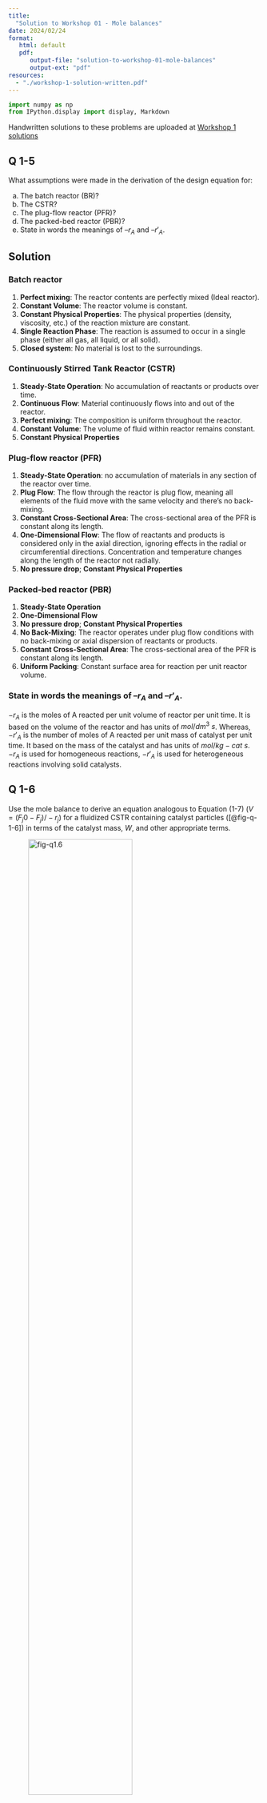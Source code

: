 ```yaml
---
title: 
  "Solution to Workshop 01 - Mole balances"
date: 2024/02/24
format:
   html: default
   pdf:
      output-file: "solution-to-workshop-01-mole-balances"
      output-ext: "pdf"
resources:
  - "./workshop-1-solution-written.pdf"
---
```


```python
import numpy as np
from IPython.display import display, Markdown
```

::: {.callout-note}

Handwritten solutions to these problems are uploaded at [Workshop 1 solutions](./workshop-1-solution-written.pdf)

:::


## Q 1-5  

What assumptions were made in the derivation of the design equation
for:

(a) The batch reactor (BR)?
(b) The CSTR?
(c) The plug-flow reactor (PFR)?
(d) The packed-bed reactor (PBR)?
(e) State in words the meanings of $–r_A$ and $–r′_A$.

## Solution

### Batch reactor

1. **Perfect mixing**: The reactor contents are perfectly mixed (Ideal reactor).
2. **Constant Volume**: The reactor volume is constant.
4. **Constant Physical Properties**: The physical properties (density,
   viscosity, etc.) of the reaction mixture are constant.
5. **Single Reaction Phase**: The reaction is assumed to occur in a single
   phase (either all gas, all liquid, or all solid).
6. **Closed system**: No material is lost to the surroundings.

### Continuously Stirred Tank Reactor (CSTR)

1. **Steady-State Operation**: No accumulation of reactants or products over
   time.
2. **Continuous Flow**: Material continuously flows into and out of the
   reactor.
3. **Perfect mixing**: The composition is uniform throughout the reactor.
4. **Constant Volume**: The volume of fluid within reactor remains constant.
5. **Constant Physical Properties** 

### Plug-flow reactor (PFR)

1. **Steady-State Operation**: no accumulation of materials in any section of
   the reactor over time.
2. **Plug Flow**: The flow through the reactor is plug flow, meaning all
   elements of the fluid move with the same velocity and there's no
   back-mixing. 
3. **Constant Cross-Sectional Area**: The cross-sectional area of the PFR is
   constant along its length.
4. **One-Dimensional Flow**: The flow of reactants and products is considered
   only in the axial direction, ignoring effects in the radial or
   circumferential directions. Concentration and temperature
   changes along the length of the reactor not radially.
5. **No pressure drop**;  **Constant Physical Properties**


### Packed-bed reactor (PBR)

1. **Steady-State Operation**
2. **One-Dimensional Flow**
3. **No pressure drop**;  **Constant Physical Properties**
4. **No Back-Mixing**: The reactor operates under plug flow conditions with no
   back-mixing or axial dispersion of reactants or products. 
5. **Constant Cross-Sectional Area**: The cross-sectional area of the PFR is
   constant along its length.
6. **Uniform Packing**: Constant surface area for reaction per unit reactor
   volume.
 
### State in words the meanings of $–r_A$ and $–r′_A$.

$-r_A$ is the moles of A reacted per unit volume of reactor per unit time. It
is based on the volume of the reactor and has units of $mol/ dm^3 \ s$. Whereas,
$-r'_A$ is the number of moles of A reacted per unit mass of catalyst per
unit time. It based on the mass of the catalyst and has units of $mol/ kg-cat
\ s$. $-r_A$ is used for homogeneous reactions, $-r'_A$ is used for heterogeneous
reactions involving solid catalysts. 



## Q 1-6

Use the mole balance to derive an equation analogous to Equation (1-7) ($V =
(F_j0 - F_j)/ -r_j)$ for a fluidized CSTR containing catalyst particles
([@fig-q-1-6]) in terms of the catalyst mass, $W$, and other appropriate
terms.

::: {.content-visible when-format="html"}

![fig-q1.6](../../../assets/images/fig-q1-6.png){#fig-q-1-6 width=70%}

:::

::: {.content-visible unless-format="html"}

![fig-q1.6](../../../assets/images/fig-q1-6.png){#fig-q-1-6}

:::

## Solution

Assumptions: 

1. Steady state
2. Completely mixed: As the catalyst particles rigorously mix within fluidized
   bed.

Since the reaction occurs on the catalyst, we take mass of catalyst as basis
and not the volume of the fluidized bed. Thus for component $j$ the rate is
expressed as $r'_j$ with unit $mol/ kg-cat\ s$.

General mole balance: 

$$
  F_{j0} - F_j + \int^V \rho_b r'_j dV =  \frac{dN_j}{dt}
$${#eq-mole-balance}

Since the reactor is at steady state

$$
\frac{dN_j}{dt} = 0
$${#eq-ss}

completely mixed assumption means 
$$
\int^V \rho_b r'_j dV =  \rho_b V r'_j 
$${#eq-mixed}

The weight of catalyst $W$ can be written as 

$$
W = \rho_b V
$${#eq-catalyst-weight}

where, $\rho_b$ is the bulk density. 

The mole balance equation thus becomes

$$
  F_{j0} - F_j + W r'_j = 0
$${#eq-mole-balance}

Rearranging
$$
  W = \frac{F_{j} - F_{j0}}{r'_j}
$${#eq-mole-balance2}


## P 1.4 LA Basin
 
[Solution to the LA Basin problem](https://websites.umich.edu/~elements/5e/web_mod/la_basin/index.htm)


## P 1-5

The reaction $\ce{A -> B}$ is to be carried out isothermally in a
continuous-ﬂow reactor. The entering volumetric flow rate $v_0$ is $10 dm^3/h$.
(Note: $F_A = C_A v$. For a constant volumetric flow rate $v = v_0$ , then $F_A
= C_A v_0$ . Also, $C_{A0} = F_{A0} ⁄ v_0 = ( [ 5 mol/h ] ⁄ [ 10 dm^3 /h ] ) =
0.5 mol/dm^3.)$

Calculate both the CSTR and PFR reactor volumes necessary to consume 99% of A
(i.e., $C_A= 0.01 C_{A0}$) when the entering molar flow rate is $5 mol/h$,
assuming the reaction rate $–r_A$ is

a). $–r_A = k$ with $k = 0.05 mol/h \cdot dm^3$
b). $–r_A = kC_A$ with $k = 0.0001 s^{–1}$
c). $–r_A = kC_A^2$ with $k = 300 dm^3/ mol \cdot h$
d). Repeat (a), (b), and/or (c) to calculate the time necessary to consume 99.9%
    of species A in a $1000 dm^3$ constant-volume batch reactor with $C_{A0} = 0.5
    mol/dm^3$.


## Solution

### Reaction: 

$\ce{A -> B}$

### Assumptions: 

- Isothermal
- Continuous flow reactor

### Data: 

```python
# Data problem 1.5 
pd         = {}
pd['υ~0~ (dm^3^/h)'] = 10
pd['C~A0~ (mol/dm^3^)'] = 0.5
pd['X'] = 0.99

for key, value in pd.items(): 
  md = "{} = {}".format(key, value)
  display(Markdown(md))

v0 = pd['υ~0~ (dm^3^/h)']
Ca0 = pd['C~A0~ (mol/dm^3^)']
X = pd['X']
one_minus_X = 1 - X
```

### Question a

$-r_A = k$

```python
k = 0.05

CA =(1-X)*Ca0
FA0 = Ca0*v0
FA = CA*v0

V_cstr = v0 * (Ca0-CA)/k

md = "k = {} mol/h dm^3^".format(k)
display(Markdown(md))

```

For CSTR, 

$$
V  = \frac{F_{A0}-F_A}{-r_A}
$${#eq-cstr}

Where, $F_{A0} = C_{A0} \upsilon$

$$
F_A = C_A \upsilon 
$$


$F_A$  = `{python} f'{one_minus_X:.2f}'` $C_{A0} \upsilon$

From Data

$F_{A0}$ = `{python} f'{FA0:.2f}'` mol/h; $F_{A}$ = `{python} f'{FA:.2f}'` mol/h

$\therefore V_{CSTR}$ = `{python} f'{V_cstr:.2f}'` $dm^3$. 


For PFR, 

$$
\frac{dF_A}{dV}= r_A
$$

$$
F_A  = C_A \upsilon_0; F_{A0}= C_{A0} \upsilon_0
$$

$$
-r_A = k
$$

$$
\frac{d C_A \upsilon_0}{dV} = -k
$$

$$
\frac{\upsilon_0}{-k} \int_{C_{A0}}^{C_A} dC_A = \int_0^V dV
$$

$$
V = \frac{\upsilon_0}{k} \left( C_{A0} - C_A \right)
$$

```python

V_pfr = v0*(Ca0-CA)/k

```

$\therefore V_{PFR}$ = `{python} f'{V_pfr:.2f}'` $dm^3$. 


Other question can be solved on the same lines. 

### Final answers: 

b. $V_{CSTR} = 2750 \ dm^3$; $V_{PFR}=127.9 \ dm^3$

c. $V_{CSTR} = 660 \ dm^3$; $V_{PFR}=6.6 \ dm^3$

d. Batch reactor: 66600 h
